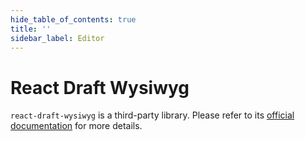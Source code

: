 ```yaml
---
hide_table_of_contents: true
title: ''
sidebar_label: Editor
---
```




<h1 className='!m-0'>React Draft Wysiwyg</h1>

<code>react-draft-wysiwyg</code> is a third-party library. Please refer to its [official documentation](https://jpuri.github.io/react-draft-wysiwyg/) for more details.

<EditorWrapper>
  <Grid container spacing={6}>
    <Grid item xs={12}>
      <CardSnippet
        title='Controlled Editor'
        code={SourceCodeEditorControlled}
        className='overflow-visible'
      >
        <EditorControlled />
      </CardSnippet>
    </Grid>
    <Grid item xs={12}>
      <CardSnippet
        title='Uncontrolled Wysiwyg Editor'
        code={SourceCodeEditorUncontrolled}
        className='overflow-visible'
      >
        <EditorUncontrolled />
      </CardSnippet>
    </Grid>
  </Grid>
</EditorWrapper>